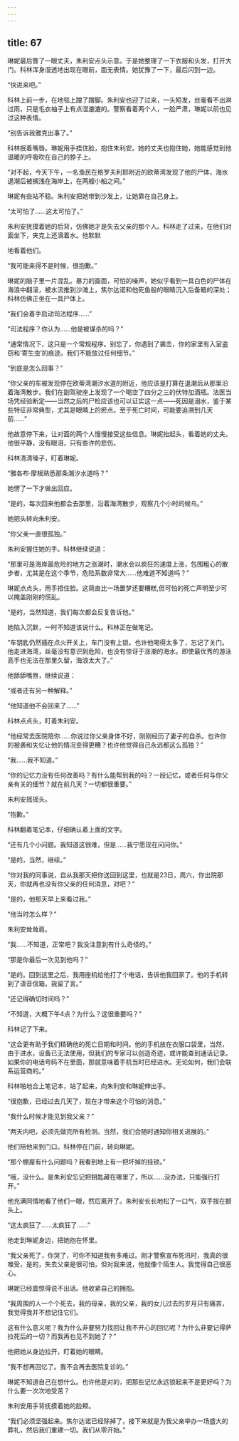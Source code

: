 ```yaml
---
---
---
```

title: 67
---







琳妮最后瞥了一眼丈夫，朱利安点头示意。于是她整理了一下衣服和头发，打开大门。科林浑身湿透地出现在眼前，面无表情。她犹豫了一下，最后闪到一边。

“快进来吧。”

科林上前一步，在地毯上蹭了蹭脚。朱利安也迎了过来，一头短发，丝毫看不出淋过雨，只是毛衣袖子上有点湿漉漉的。警察看着两个人，一脸严肃，琳妮以前也见过这种表情。

“别告诉我雅克出事了。”

科林抿着嘴唇。琳妮用手捂住脸，抱住朱利安。她的丈夫也抱住她，她能感觉到他温暖的呼吸吹在自己的脖子上。

“对不起，今天下午，一名渔民在格罗夫利耶附近的欧蒂湾发现了他的尸体，海水退潮后被搁浅在海岸上，在两艘小船之间。”

琳妮有些站不稳。朱利安把她带到沙发上，让她靠在自己身上。

“太可怕了……这太可怕了。”

朱利安抚摸着她的后背，仿佛她才是失去父亲的那个人。科林走了过来，在他们对面坐下，夹克上还滴着水。他默默

地看着他们。

“我可能来得不是时候，很抱歉。”

琳妮的脑子里一片混乱。暴力的画面，可怕的噪声，她似乎看到一具白色的尸体在海浪中翻滚，被水流推到沙滩上，焦尔达诺和他死鱼般的眼睛沉入后备箱的深处；科林仿佛正坐在一具尸体上。

“我们会着手启动司法程序……”

“司法程序？你认为……他是被谋杀的吗？”

“通常情况下，这只是一个常规程序。别忘了，你遇到了袭击，你的家里有入室盗窃和‘寄生虫’的痕迹。我们不能放过任何细节。”

“到底是怎么回事？”

“你父亲的车被发现停在欧蒂湾潮汐水道的附近，他应该是打算在退潮后从那里沿着海湾散步。我们在副驾驶座上发现了一个喝空了四分之三的伏特加酒瓶。法医当场凭经验断定——当然之后的尸检应该也可以证实这一点——死因是溺水，鉴于某些特征非常典型，尤其是眼睛上的瘀点。至于死亡时间，可能要追溯到几天前……”

他故意停下来，让对面的两个人慢慢接受这些信息。琳妮抬起头，看着她的丈夫。他很平静，没有眼泪，只有些许的悲伤。

科林清清嗓子，盯着琳妮。

“雅各布·摩根熟悉那条潮汐水道吗？”

她愣了一下才做出回应。

“是的，每次回来他都会去那里，沿着海湾散步，观察几个小时的候鸟。”

她把头转向朱利安。

“你父亲一直很孤独。”

朱利安握住她的手。科林继续说道：

“那里可是海岸最危险的地方之涨潮时，潮水会以疯狂的速度上涨，包围粗心的散步者，尤其是在这个季节，危险系数非常大……他难道不知道吗？”

琳妮点点头，用手捂住脸。这简直比一场噩梦还要糟糕,但可怕的死亡声明至少可以掩盖刚刚的慌乱。

“是的，当然知道，我们每次都会反复告诉他。”

她陷入沉默，一时不知道该说什么。科林正在做笔记。

“车钥匙仍然插在点火开关上，车门没有上锁。也许他喝得太多了，忘记了关门。他走进海湾，丝毫没有意识到危险，也没有惊讶于涨潮的海水。即使最优秀的游泳高手也无法在那里久留，海浪太大了。”

他舔舔嘴唇，继续说道：

“或者还有另一种解释。”

“他知道他不会回来了……”

科林点点头，盯着朱利安。

“他经常去医院陪你……你说过你父亲身体不好，刚刚经历了妻子的自杀。也许你的被袭和失忆让他的情况变得更糟？也许他觉得自己永远都这么孤独？”

“我……我不知道。”

“你的记忆力没有任何改善吗？有什么能帮到我的吗？一段记忆，或者任何与你父亲有关的细节？就在前几天？一切都很重要。”

朱利安摇摇头。

“抱歉。”

科林翻着笔记本，仔细确认着上面的文字。

“还有几个小问题。我知道这很难，但是……我宁愿现在问问你。”

“是的，当然，继续。”

“你对我的同事说，自从我那天把你送回到这里，也就是23日，周六，你出院那天，你就再也没有你父亲的任何消息，对吧？“

“是的，他那天早上来看过我。”

“他当时怎么样？”

朱利安耸耸肩。

“我……不知道，正常吧？我没注意到有什么奇怪的。”

“那是你最后一次见到他吗？”

“是的。回到这里之后，我用座机给他打了个电话，告诉他我回家了。他的手机转到了语音信箱，我留了言。”

“还记得确切时间吗？”

“不知道，大概下午4点？为什么？这很重要吗？”

科林记了下来。

“这会更有助于我们精确他的死亡日期和时间。他的手机放在衣服口袋里，当然，由于进水，设备已无法使用，但我们的专家可以创造奇迹，或许能查到通话记录。如果你的电话号码不在里面，那就意味着手机当时已经进水。无论如何，我们会联系运营商的。”

科林啪地合上笔记本，站了起来，向朱利安和琳妮伸出手。

“很抱歉，已经过去几天了，现在才带来这个可怕的消息。”

“我什么时候才能见到我父亲？”

“两天内吧，必须先做完所有检测。当然，我们会随时通知你相关进展的。”

他们陪他来到门口。科林停在门前，转向琳妮。

“那个棚屋有什么问题吗？我看到地上有一把坏掉的挂锁。”

“哦，没什么。是朱利安忘记把钥匙藏在哪里了，所以……没办法，只能强行打开。”

他充满同情地看了他们一眼，然后离开了。朱利安长长地松了一口气，双手按在额头上。

“这太疯狂了……太疯狂了……”

他走到琳妮身边，把她抱在怀里。

“我父亲死了，你哭了，可你不知道我有多难过。刚才警察宣布死讯时，我真的很难受，是的，失去父亲是很可怕，但对我来说，他就像个陌生人。我觉得自己很恶心。

琳妮已经震惊得说不出话。他收紧自己的拥抱。

“我周围的人一个个死去，我的母亲，我的父亲，我的女儿过去的岁月只有痛苦，我觉得我并不想记住它们。

这有什么意义呢？我为什么非要努力找回让我不开心的回忆呢？为什么非要记得萨拉死后的一切？而我再也见不到她了？”

他把她从身边拉开，盯着她的眼睛。

“我不想再回忆了。我不会再去医院复诊的。”

琳妮不知道自己在想什么。也许他是对的，把那些记忆永远锁起来不是更好吗？为什么要一次次地受苦？

朱利安用手背抚摸着她的脸颊。

“我们必须坚强起来。焦尔达诺已经除掉了，接下来就是为我父亲举办一场盛大的葬礼，然后我们重建一切。我们从零开始。”
